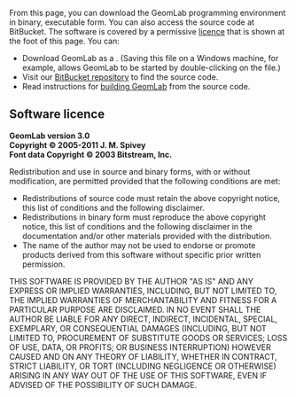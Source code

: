 <!--Downloading GeomLab-->
From this page, you can download the GeomLab programming
environment in binary, executable form.
You can also access the source code at BitBucket.
The software is covered by a permissive [[#Software licence|licence]] 
that is shown at the foot of this page. You can:
* Download GeomLab as a {{Resource|geomlab.jar|binary JAR file}}. (Saving this file on a Windows machine, for example, allows GeomLab to be started by double-clicking on the file.)
* Visit our [https://bitbucket.org/Spivey/geomlab BitBucket repository] to find the source code.
* Read instructions for [[building GeomLab]] from the source code.

==Software licence==

<b>GeomLab version 3.0<br>
Copyright &copy; 2005-2011 J. M. Spivey<br>
Font data Copyright &copy; 2003 Bitstream, Inc.</b>

Redistribution and use in source and binary forms, with or without
modification, are permitted provided that the following conditions are
met:
* Redistributions of source code must retain the above copyright notice, this list of conditions and the following disclaimer.
* Redistributions in binary form must reproduce the above copyright notice, this list of conditions and the following disclaimer in the documentation and/or other materials provided with the distribution.
* The name of the author may not be used to endorse or promote products derived from this software without specific prior written permission.
THIS SOFTWARE IS PROVIDED BY THE AUTHOR "AS IS" AND ANY EXPRESS OR
IMPLIED WARRANTIES, INCLUDING, BUT NOT LIMITED TO, THE IMPLIED
WARRANTIES OF MERCHANTABILITY AND FITNESS FOR A PARTICULAR PURPOSE ARE
DISCLAIMED.  IN NO EVENT SHALL THE AUTHOR BE LIABLE FOR ANY DIRECT,
INDIRECT, INCIDENTAL, SPECIAL, EXEMPLARY, OR CONSEQUENTIAL DAMAGES
(INCLUDING, BUT NOT LIMITED TO, PROCUREMENT OF SUBSTITUTE GOODS OR
SERVICES; LOSS OF USE, DATA, OR PROFITS; OR BUSINESS INTERRUPTION)
HOWEVER CAUSED AND ON ANY THEORY OF LIABILITY, WHETHER IN CONTRACT,
STRICT LIABILITY, OR TORT (INCLUDING NEGLIGENCE OR OTHERWISE) ARISING
IN ANY WAY OUT OF THE USE OF THIS SOFTWARE, EVEN IF ADVISED OF THE
POSSIBILITY OF SUCH DAMAGE.
